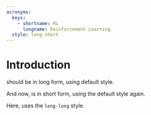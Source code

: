 ```yaml
---
acronyms:
  keys:
    - shortname: RL
      longname: Reinforcement Learning
  style: long-short
---
```


# Introduction {#intro}

\acr{RL} should be in long form, using default style.

And now, \acr{RL} is in short form, using the default style again.

Here, \acr[style=long-long]{RL} uses the `long-long` style.
